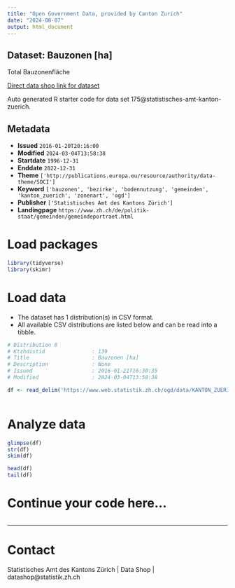 ```yaml
---
title: "Open Government Data, provided by Canton Zurich"
date: "2024-08-07"
output: html_document
---
```


## Dataset: Bauzonen [ha]

Total Bauzonenfläche

[Direct data shop link for dataset](https://www.zh.ch/de/politik-staat/statistik-daten/datenkatalog.html#/datasets/175@statistisches-amt-kanton-zuerich)

Auto generated R starter code for data set 175@statistisches-amt-kanton-zuerich.

## Metadata

- **Issued** `2016-01-20T20:16:00`
- **Modified** `2024-03-04T13:58:38`
- **Startdate** `1996-12-31`
- **Enddate** `2022-12-31`
- **Theme** `['http://publications.europa.eu/resource/authority/data-theme/SOCI']`
- **Keyword** `['bauzonen', 'bezirke', 'bodennutzung', 'gemeinden', 'kanton_zuerich', 'zonenart', 'ogd']`
- **Publisher** `['Statistisches Amt des Kantons Zürich']`
- **Landingpage** `https://www.zh.ch/de/politik-staat/gemeinden/gemeindeportraet.html`


# Load packages

```r

library(tidyverse)
library(skimr)

```

# Load data

-   The dataset has 1 distribution(s) in CSV format.
-   All available CSV distributions are listed below and can be read into a tibble.

```r

# Distribution 0
# Ktzhdistid               : 139
# Title                    : Bauzonen [ha]
# Description              : None
# Issued                   : 2016-01-21T16:30:35
# Modified                 : 2024-03-04T13:58:38

df <- read_delim('https://www.web.statistik.zh.ch/ogd/data/KANTON_ZUERICH_47.csv')



```

# Analyze data

```r

glimpse(df)
str(df)
skim(df)

head(df)
tail(df)

```

# Continue your code here...

```r

```

------------------------------------------------------------------------

# Contact

Statistisches Amt des Kantons Zürich | Data Shop | datashop@statistik.zh.ch
